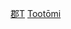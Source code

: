 {{Navbox
|bodyclass=hlist

|name = 遠江國的郡
|state = {{{state|autocollapse}}}
|titlestyle = background:#efefef;
|title = [[遠江國]]的[[郡]]
|imageleft =
|image =
|bodystyle = background:#f9f9f9;
|groupstyle = background:#efefef;vertical-align:top;padding:0.125em 0.25em;
|liststyle = width:auto;
|oddstyle = background:#fcfcfc;
|evenstyle =
|list1 = 
* [[榛原郡]] 
* [[佐野郡]] 
* [[城東郡]] 
* [[周智郡]] 
* [[豐田郡 (遠江國)|豐田郡]] 
* [[山名郡]] 
* [[磐田郡]] 
* [[長上郡]] 
* [[敷知郡]] 
* [[濱名郡]] 
* [[引佐郡]] 
* [[麁玉郡]]
}}<noinclude>
[[Category:遠江國|郡T]]
[[Category:日本令制國行政區劃模板|Tootōmi ]]
</noinclude>